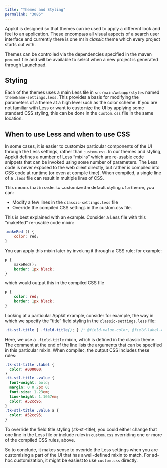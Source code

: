 ```yaml
---
title: "Themes and Styling"
permalink: "3085"
---
```


Appkit is designed so that themes can be used to apply a different look and feel to an application. These encompass all visual aspects of a search user interface and currently there is one main *classic* theme which every project starts out with.

Themes can be controlled via the dependencies specified in the maven `pom.xml` file and will be available to select when a new project is generated through Launchpad.

## Styling

Each of the themes uses a main Less file in `src/main/webapp/styles` named `themeName-settings.less`. This provides a basis for modifying the parameters of a theme at a high level such as the color scheme. If you are not familiar with Less or want to customize the UI by applying some standard CSS styling, this can be done in the `custom.css` file in the same location.

## When to use Less and when to use CSS

In some cases, it is easier to customize particular components of the UI through the Less settings, rather than `custom.css`. In our themes and styling, Appkit defines a number of Less “mixins” which are re-usable code snippets that can be invoked using some number of parameters. The Less code is never exposed to the web client directly, but rather is compiled into CSS code at runtime (or even at compile time). When compiled, a single line of a `.less` file can result in multiple lines of CSS.

This means that in order to customize the default styling of a theme, you can:

* Modify a few lines in the `classic-settings.less` file
* Override the compiled CSS settings in the custom.css file.

This is best explained with an example. Consider a Less file with this “makeRed” re-usable code mixin:

```js
.makeRed () {
    color: red;
}
```

You can apply this mixin later by invoking it through a CSS rule; for example:

```css
p {
    makeRed();
    border: 1px black;
}
```

which would output this in the compiled CSS file

```css
p {
    color: red;
    border: 1px black;
}
```

Looking at a particular Appkit example, consider for example, the way in which we specify the “title” field styling in the `classic-settings.less` file:

```css
.tk-stl-title { .field-title(); } /* @field-value-color, @field-label-color */
```

Here, we use a `.field-title` mixin, which is defined in the classic theme. The comment at the end of the line lists the arguments that can be specified in this particular mixin. When compiled, the output CSS includes these rules:

```css
.tk-stl-title .label {
  color: #000000;
}
.tk-stl-title .value {
  font-weight: bold;
  margin: 0 0 2px 0;
  font-size: 1.23em;
  line-height: 1.1667em;
  color: #52cc95;
}
.tk-stl-title .value a {
  color: #52cc95;
}
```

To override the field title styling (.tk-stl-title), you could either change that one line in the Less file or include rules in `custom.css` overriding one or more of the compiled CSS rules, above.

So to conclude, it makes sense to override the Less settings when you are customising a part of the UI that has a well-defined mixin to match. For ad-hoc customization, it might be easiest to use `custom.css` directly.
